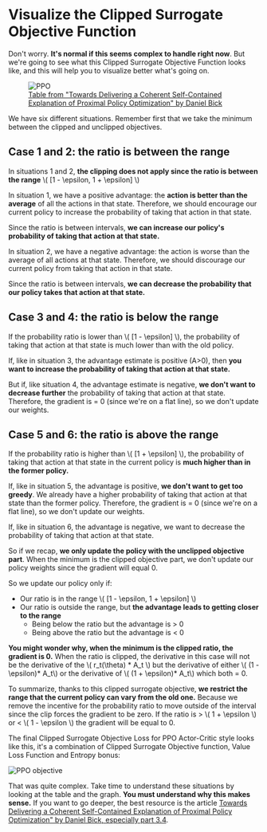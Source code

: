 # Visualize the Clipped Surrogate Objective Function

Don't worry. **It's normal if this seems complex to handle right now**. But we're going to see what this Clipped Surrogate Objective Function looks like, and this will help you to visualize better what's going on.

<figure class="image table text-center m-0 w-full">
  <img src="https://huggingface.co/datasets/huggingface-deep-rl-course/course-images/resolve/main/en/unit9/recap.jpg" alt="PPO"/>
  <figcaption><a href="https://fse.studenttheses.ub.rug.nl/25709/1/mAI_2021_BickD.pdf">Table from "Towards Delivering a Coherent Self-Contained
    Explanation of Proximal Policy Optimization" by Daniel Bick</a></figcaption>
</figure>

We have six different situations. Remember first that we take the minimum between the clipped and unclipped objectives.

## Case 1 and 2: the ratio is between the range

In situations 1 and 2, **the clipping does not apply since the ratio is between the range** \\( [1 - \epsilon, 1 + \epsilon] \\)

In situation 1, we have a positive advantage: the **action is better than the average** of all the actions in that state. Therefore, we should encourage our current policy to increase the probability of taking that action in that state.

Since the ratio is between intervals, **we can increase our policy's probability of taking that action at that state.**

In situation 2, we have a negative advantage: the action is worse than the average of all actions at that state. Therefore, we should discourage our current policy from taking that action in that state.

Since the ratio is between intervals, **we can decrease the probability that our policy takes that action at that state.**

## Case 3 and 4: the ratio is below the range

If the probability ratio is lower than \\( [1 - \epsilon] \\), the probability of taking that action at that state is much lower than with the old policy.

If, like in situation 3, the advantage estimate is positive (A>0), then **you want to increase the probability of taking that action at that state.**

But if, like situation 4, the advantage estimate is negative, **we don't want to decrease further** the probability of taking that action at that state. Therefore, the gradient is = 0 (since we're on a flat line), so we don't update our weights.

## Case 5 and 6: the ratio is above the range

If the probability ratio is higher than \\( [1 + \epsilon] \\), the probability of taking that action at that state in the current policy is **much higher than in the former policy.**

If, like in situation 5, the advantage is positive, **we don't want to get too greedy**. We already have a higher probability of taking that action at that state than the former policy. Therefore, the gradient is = 0 (since we're on a flat line), so we don't update our weights.

If, like in situation 6, the advantage is negative, we want to decrease the probability of taking that action at that state.

So if we recap, **we only update the policy with the unclipped objective part**. When the minimum is the clipped objective part, we don't update our policy weights since the gradient will equal 0.

So we update our policy  only if:
- Our ratio is in the range \\( [1 - \epsilon, 1 + \epsilon] \\)
- Our ratio is outside the range, but **the advantage leads to getting closer to the range**
    - Being below the ratio but the advantage is > 0
    - Being above the ratio but the advantage is < 0

**You might wonder why, when the minimum is the clipped ratio, the gradient is 0.** When the ratio is clipped, the derivative in this case will not be the derivative of the \\( r_t(\theta) * A_t \\)   but the derivative of either \\( (1 - \epsilon)* A_t\\) or the derivative of \\( (1 + \epsilon)* A_t\\) which both = 0.


To summarize, thanks to this clipped surrogate objective, **we restrict the range that the current policy can vary from the old one.** Because we remove the incentive for the probability ratio to move outside of the interval since the clip forces the gradient to be zero. If the ratio is > \\( 1 + \epsilon \\) or < \\( 1 - \epsilon \\) the gradient will be equal to 0.

The final Clipped Surrogate Objective Loss for PPO Actor-Critic style looks like this, it's a combination of Clipped Surrogate Objective function, Value Loss Function and Entropy bonus:

<img src="https://huggingface.co/datasets/huggingface-deep-rl-course/course-images/resolve/main/en/unit9/ppo-objective.jpg" alt="PPO objective"/>

That was quite complex. Take time to understand these situations by looking at the table and the graph. **You must understand why this makes sense.** If you want to go deeper, the best resource is the article [Towards Delivering a Coherent Self-Contained Explanation of Proximal Policy Optimization" by Daniel Bick, especially part 3.4](https://fse.studenttheses.ub.rug.nl/25709/1/mAI_2021_BickD.pdf).
